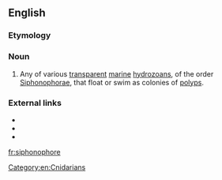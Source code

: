 ==English==
{{rfi|en}}

===Etymology===
{{rfe|lang=en}}

===Noun===
{{en-noun}}

# {{lb|en|zoology}} Any of various [[transparent]] [[marine]] [[hydrozoan]]s, of the order [[Siphonophorae]], that float or swim as colonies of [[polyp]]s.

===External links===
* {{pedia|Siphonophorae}}
* {{specieslite|Siphonophorae}}
* {{comcatlite|Siphonophorae}}

[[Category:en:Cnidarians]]

[[fr:siphonophore]]